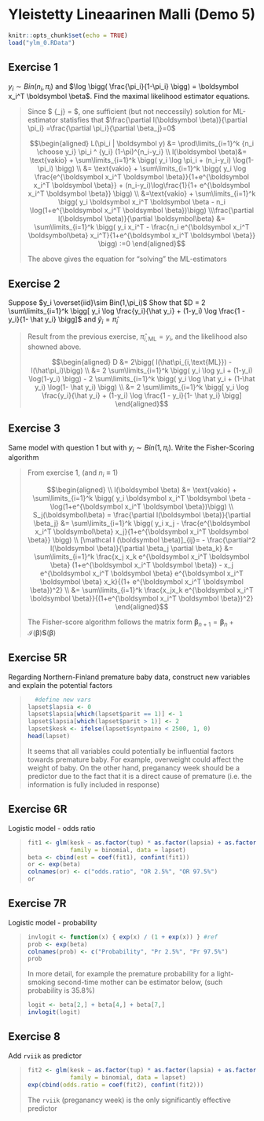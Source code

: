 # Yleistetty Lineaarinen Malli (Demo 5)

```r
knitr::opts_chunk$set(echo = TRUE)
load("ylm_0.RData")
```

## Exercise 1

$y_i\sim Bin(n_i,\pi_i)$ and $\log \bigg( \frac{\pi_i}{1-\pi_i} \bigg) = \boldsymbol x_i^T \boldsymbol \beta$. Find the maximal likelihood estimator equations.

<blockquote>
Since $ \frac {\partial l(\boldsymbol \beta)} {\partial\beta_j} = \frac{\partial l(\boldsymbol \beta)}{\partial \pi_i} \frac{\partial \pi_i}{\partial \beta_j}$, one sufficient (but not neccessily) solution for ML-estimator statisfies that $\frac{\partial l(\boldsymbol \beta)}{\partial \pi_i} =\frac{\partial \pi_i}{\partial \beta_j}=0$

$$\begin{aligned} L(\pi_i | \boldsymbol y)
&= \prod\limits_{i=1}^k {n_i \choose y_i} \pi_i ^ {y_i} (1-\pi)^{n_i-y_i}
\\ l(\boldsymbol \beta)&= \text{vakio} + \sum\limits_{i=1}^k \bigg(  y_i \log \pi_i + (n_i-y_i) \log(1-\pi_i) \bigg)
\\ &= \text{vakio} + \sum\limits_{i=1}^k \bigg( y_i \log \frac{e^{\boldsymbol x_i^T \boldsymbol \beta}}{1+e^{\boldsymbol x_i^T \boldsymbol \beta}} + (n_i-y_i)\log\frac{1}{1+ e^{\boldsymbol x_i^T \boldsymbol \beta}} \bigg)
\\ &=\text{vakio} + \sum\limits_{i=1}^k \bigg( y_i \boldsymbol x_i^T \boldsymbol \beta - n_i \log(1+e^{\boldsymbol x_i^T \boldsymbol \beta})\bigg)
\\\frac{\partial l(\boldsymbol \beta)}{\partial \boldsymbol\beta} &= \sum\limits_{i=1}^k \bigg( y_i x_i^T - \frac{n_i e^{\boldsymbol x_i^T \boldsymbol\beta} x_i^T}{1+e^{\boldsymbol x_i^T \boldsymbol \beta}}  \bigg) :=0
\end{aligned}$$

The above gives the equation for "solving" the ML-estimators

</blockquote>

## Exercise 2

Suppose $y_i \overset{iid}\sim Bin(1,\pi_i)$ Show that $D = 2 \sum\limits_{i=1}^k \bigg[ y_i \log \frac{y_i}{\hat y_i} + (1-y_i) \log \frac{1 - y_i}{1- \hat y_i}  \bigg]$ and $\hat y_i = \hat\pi_i$

<blockquote>
Result from the previous exercise, $\hat\pi_{i,\text{ML}} = y_i$, and the likelihood also showned above.

$$\begin{aligned} D
&= 2\bigg( l(\hat\pi_{i,\text{ML}}) - l(\hat\pi_i)\bigg)
\\ &= 2 \sum\limits_{i=1}^k \bigg( y_i \log y_i + (1-y_i) \log(1-y_i) \bigg) - 2 \sum\limits_{i=1}^k \bigg( y_i \log \hat y_i + (1-\hat y_i) \log(1- \hat y_i) \bigg)
\\ &=  2 \sum\limits_{i=1}^k \bigg[ y_i \log \frac{y_i}{\hat y_i} + (1-y_i) \log \frac{1 - y_i}{1- \hat y_i}  \bigg]
\end{aligned}$$

</blockquote>

## Exercise 3

Same model with question 1 but with $y_i \sim Bin(1,\pi_i)$. Write the Fisher-Scoring algorithm

<blockquote>
From exercise 1, (and $n_i \equiv 1$)

$$\begin{aligned} 
\\ l(\boldsymbol \beta) &= \text{vakio} + \sum\limits_{i=1}^k \bigg( y_i \boldsymbol x_i^T \boldsymbol \beta - \log(1+e^{\boldsymbol x_i^T \boldsymbol \beta})\bigg)
\\ S_j(\boldsymbol\beta) = \frac{\partial l(\boldsymbol \beta)}{\partial \beta_j} &= \sum\limits_{i=1}^k \bigg( y_i x_j - \frac{e^{\boldsymbol x_i^T \boldsymbol\beta} x_j}{1+e^{\boldsymbol x_i^T \boldsymbol \beta}}  \bigg)
\\ [\mathcal I (\boldsymbol \beta)]_{ij}= -  \frac{\partial^2 l(\boldsymbol \beta)}{\partial \beta_j \partial \beta_k} &= \sum\limits_{i=1}^k \frac{x_j x_k e^{\boldsymbol x_i^T \boldsymbol \beta} (1+e^{\boldsymbol x_i^T \boldsymbol \beta}) - x_j e^{\boldsymbol x_i^T \boldsymbol \beta} e^{\boldsymbol x_i^T \boldsymbol \beta} x_k}{(1+ e^{\boldsymbol x_i^T \boldsymbol \beta})^2}
\\ &= \sum\limits_{i=1}^k \frac{x_jx_k e^{\boldsymbol x_i^T \boldsymbol \beta}}{(1+e^{\boldsymbol x_i^T \boldsymbol \beta})^2}
\end{aligned}$$

The Fisher-score algorithm follows the matrix form $\boldsymbol\beta_{n+1} = \boldsymbol\beta_n + \mathcal I(\boldsymbol \beta) \boldsymbol S(\boldsymbol \beta)$
</blockquote>


## Exercise 5R

Regarding Northern-Finland premature baby data, construct new variables and explain the potential factors

<blockquote>
```r
  #define new vars
lapset$lapsia <- 0
lapset$lapsia[which(lapset$parit == 1)] <- 1
lapset$lapsia[which(lapset$parit > 1)] <- 2
lapset$kesk <- ifelse(lapset$syntpaino < 2500, 1, 0)
head(lapset)
```

It seems that all variables could potentially be influential factors towards premature baby. For example, overweight could affect the weight of baby. On the other hand, preganancy week should be a predictor due to the fact that it is a direct cause of premature (i.e. the information is fully included in response)
</blockquote>

## Exercise 6R

Logistic model - odds ratio

<blockquote>
```r
fit1 <- glm(kesk ~ as.factor(tup) * as.factor(lapsia) + as.factor(sukup) ,
            family = binomial, data = lapset)
beta <- cbind(est = coef(fit1), confint(fit1))
or <- exp(beta)
colnames(or) <- c("odds.ratio", "OR 2.5%", "OR 97.5%")
or

```
</blockquote>

## Exercise 7R

Logistic model - probability

<blockquote>
```r
invlogit <- function(x) { exp(x) / (1 + exp(x)) } #ref
prob <- exp(beta)
colnames(prob) <- c("Probability", "Pr 2.5%", "Pr 97.5%")
prob
```

In more detail, for example the premature probability for a light-smoking second-time mother can be estimator below, (such probability is 35.8%)

```r
logit <- beta[2,] + beta[4,] + beta[7,]
invlogit(logit)
```
</blockquote>

## Exercise 8

Add `rviik` as predictor

<blockquote>
```r
fit2 <- glm(kesk ~ as.factor(tup) * as.factor(lapsia) + as.factor(sukup) + rviik,
            family = binomial, data = lapset)
exp(cbind(odds.ratio = coef(fit2), confint(fit2)))
```

The `rviik` (preganancy week) is the only significantly effective predictor
</blockquote>
